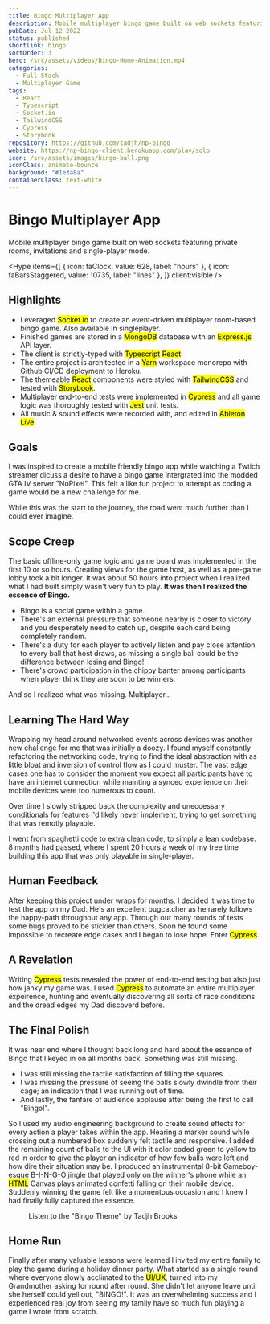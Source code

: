 ```yaml
---
title: Bingo Multiplayer App
description: Mobile multiplayer bingo game built on web sockets featuring private rooms, invitations and single-player mode.
pubDate: Jul 12 2022
status: published
shortlink: bingo
sortOrder: 3
hero: /src/assets/videos/Bingo-Home-Animation.mp4
categories:
  - Full-Stack
  - Multiplayer Game
tags:
  - React
  - Typescript
  - Socket.io
  - TailwindCSS
  - Cypress
  - Storybook
repository: https://github.com/tadjh/np-bingo
website: https://np-bingo-client.herokuapp.com/play/solo
icon: /src/assets/images/bingo-ball.png
iconClass: animate-bounce
background: "#1e3a8a"
containerClass: text-white
---
```



# Bingo Multiplayer App

Mobile multiplayer bingo game built on web sockets featuring private rooms, invitations and single-player mode.

<Hype
  items={[
    { icon: faClock, value: 628, label: "hours" },
    { icon: faBarsStaggered, value: 10735, label: "lines" },
  ]}
  client:visible
/>

## Highlights

- Leveraged <mark>Socket.io</mark> to create an event-driven multiplayer room-based bingo game. Also available in singleplayer.
- Finished games are stored in a <mark>MongoDB</mark> database with an <mark>Express.js</mark> API layer.
- The client is strictly-typed with <mark>Typescript</mark> <mark>React</mark>.
- The entire project is architected in a <mark>Yarn</mark> workspace monorepo with Github CI/CD deployment to <heroku>Heroku</heroku>.
- The themeable <mark>React</mark> components were styled with <mark>TailwindCSS</mark> and tested with <mark>Storybook</mark>.
- Multiplayer end-to-end tests were implemented in <mark>Cypress</mark> and all game logic was thoroughly tested with <mark>Jest</mark> unit tests.
- All music & sound effects were recorded with, and edited in <mark>Ableton Live</mark>.

## Goals

I was inspired to create a mobile friendly bingo app while watching a Twtich streamer dicuss a desire to have a bingo game intergrated into the modded GTA IV server "NoPixel". This felt a like fun project to attempt as coding a game would be a new challenge for me.

While this was the start to the journey, the road went much further than I could ever imagine.

## Scope Creep

The basic offline-only game logic and game board was implemented in the first 10 or so hours. Creating views for the game host, as well as a pre-game lobby took a bit longer. It was about 50 hours into project when I realized what I had built simply wasn't very fun to play. **It was then I realized the essence of Bingo.**

- Bingo is a social game within a game.
- There's an external pressure that someone nearby is closer to victory and you desperately need to catch up, despite each card being completely random.
- There's a duty for each player to actively listen and pay close attention to every ball that host draws, as missing a single ball could be the difference between losing and Bingo!
- There's crowd participation in the chippy banter among participants when player think they are soon to be winners.

And so I realized what was missing. Multiplayer...

## Learning The Hard Way

Wrapping my head around networked events across devices was another new challenge for me that was initially a doozy. I found myself constantly refactoring the networking code, trying to find the ideal abstraction with as little bloat and inversion of control flow as I could muster. The vast edge cases one has to consider the moment you expect all participants have to have an internet connection while mainting a synced experience on their mobile devices were too numerous to count.

Over time I slowly stripped back the complexity and uneccessary conditionals for features I'd likely never implement, trying to get something that was remotly playable.

I went from spaghetti code to extra clean code, to simply a lean codebase. 8 months had passed, where I spent 20 hours a week of my free time building this app that was only playable in single-player.

## Human Feedback

After keeping this project under wraps for months, I decided it was time to test the app on my Dad. He's an excellent bugcatcher as he rarely follows the happy-path throughout any app. Through our many rounds of tests some bugs proved to be stickier than others. Soon he found some impossible to recreate edge cases and I began to lose hope. Enter <mark>Cypress</mark>.

## A Revelation

Writing <mark>Cypress</mark> tests revealed the power of end-to-end testing but also just how janky my game was. I used <mark>Cypress</mark> to automate an entire multiplayer expeirence, hunting and eventually discovering all sorts of race conditions and the dread edges my Dad discoverd before.

## The Final Polish

It was near end where I thought back long and hard about the essence of Bingo that I keyed in on all months back. Something was still missing.

- I was still missing the tactile satisfaction of filling the squares.
- I was missing the pressure of seeing the balls slowly dwindle from their cage; an indication that I was running out of time.
- And lastly, the fanfare of audience applause after being the first to call "Bingo!".

So I used my audio engineering background to create sound effects for every action a player takes within the app. Hearing a marker sound while crossing out a numbered box suddenly felt tactile and responsive. I added the remaining count of balls to the UI with it color coded green to yellow to red in order to give the player an indicator of how few balls were left and how dire their situation may be. I produced an instrumental 8-bit Gameboy-esque B-I-N-G-O jingle that played only on the winner's phone while an <mark>HTML</mark> Canvas plays animated confetti falling on their mobile device. Suddenly winning the game felt like a momentous occasion and I knew I had finally fully captured the essence.

<figure className="flex flex-col items-center">
  <BingoJingle client:only="react" />
  <figcaption>Listen to the "Bingo Theme" by Tadjh Brooks</figcaption>
</figure>

## Home Run

Finally after many valuable lessons were learned I invited my entire family to play the game during a holiday dinner party. What started as a single round where everyone slowly acclimated to the <mark>UI/UX</mark>, turned into my Grandmother asking for round after round. She didn't let anyone leave until she herself could yell out, "BINGO!". It was an overwhelming success and I experienced real joy from seeing my family have so much fun playing a game I wrote from scratch.
